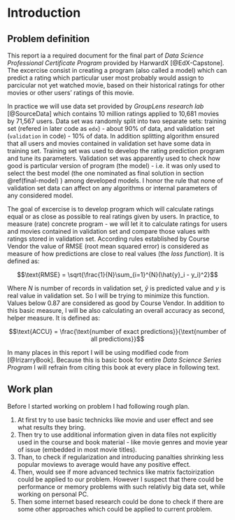 # Introduction {#intro}

## Problem definition {#problemdef}

This report ia a required document for the final part of _Data Science Professional Certificate Program_ provided by HarwardX [@EdX-Capstone]. The excercise consist in creating a program (also called a model) which can predict a rating which particular user
most probably would assign to parcicular not yet watched movie, based on their historical ratings for other movies or other users' ratings of this movie.

In practice we will use data set provided by _GroupLens research lab_ [@SourceData] which contains 10 million ratings applied to 10,681 movies by 71,567 users. Data set was randomly split into two separate sets: training set (refered in later code as `edx`) - about 90% of data, and validation set (`validation` in code) - 10% of data. In addition splitting algorithm ensured that all users and movies
contained in validation set have some data in training set. Training set was used to develop the rating prediction program and tune its
parameters. Validation set was apparently used to check how good is particular version of program (the model) - i.e. it was only used to
select the best model (the one nominated as final solution in section \@ref(final-model) ) among developed models. I honor the rule that
none of validation set data can affect on any algorithms or internal parameters of any considered model.

The goal of excercise is to develop program which will calculate ratings equal or as close as possible to real ratings given by users.
In practice, to measure (rate) concrete program - we will let it to calculate ratings for users and movies contained in validation set
and compare those values with ratings stored in validation set. According rules established by Course Vendor the value of RMSE 
(root mean squared error) is considered as measure of how predictions are close to real values (the _loss function_). It is defined as:

$$\text{RMSE} = \sqrt{\frac{1}{N}\sum_{i=1}^{N}(\hat{y}_i - y_i)^2}$$

Where $N$ is number of records in validation set, $\hat{y}$ is predicted value and $y$ is real value in validation set.
So I will be trying to minimize this function. Values below 0.87 are considered as good by Course Vendor.
In addition to this basic measure, I will be also calculating an overall accuracy as second, helper measure. It is defined as:

$$\text{ACCU} = \frac{\text{number of exact predictions}}{\text{number of all predictions}}$$

In many places in this report I will be using modified code from [@IrizarryBook]. Because this is basic book for entire _Data Science  Series Program_ I will refrain from citing this book at every place in following text.

## Work plan

Before I started working on problem I had following rough plan.

1. At first try to use basic technicks like movie and user effect and see what results they bring.
2. Then try to use additional information given in data files not explicitly used in the course and book material - like
   movie genres and movie year of issue (embedded in most movie titles).
3. Than, to check if regularization and introducing panalties shrinking less popular moviews to average would have
   any positive effect.
4. Then, would see if more advanced technics like matrix factoirization could be applied to our problem. However I suspect that there could be performance or memory problems with such relativly big data set, while working on personal PC.
5. Then some internet based research could be done to check if there are some other approaches which could be applied to current problem.

